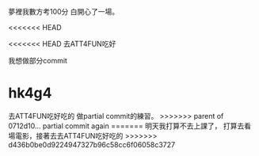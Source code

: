 夢裡我數方考100分
白開心了一場。


<<<<<<< HEAD

<<<<<<< HEAD
去ATT4FUN吃好


我想做部分commit

hk4g4
=======
去ATT4FUN吃好吃的
做partial commit的練習。
>>>>>>> parent of 0712d10... partial commit again
=======
明天我打算不去上課了，
打算去看場電影，接著去去ATT4FUN吃好吃的
>>>>>>> d436b0be0d9224947327b96c58cc6f06058c3727
